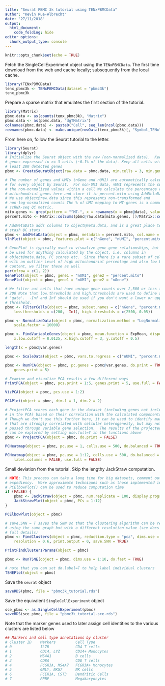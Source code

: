 ```yaml
---
title: "Seurat PBMC 3k tutorial using TENxPBMCData"
author: "Kevin Rue-Albrecht"
date: "27/11/2018"
output:
  html_document:
    code_folding: hide
editor_options: 
  chunk_output_type: console
---
```


```r
knitr::opts_chunk$set(echo = TRUE)
```

Fetch the SingleCellExperiment object using the `TENxPBMCData`.
The first time download from the web and cache locally; subsequently from the local cache.

```r
library(TENxPBMCData)
tenx_pbmc3k <- TENxPBMCData(dataset = "pbmc3k")
tenx_pbmc3k
```

Prepare a sparse matrix that emulates the first section of the tutorial.

```r
library(Matrix)
pbmc.data <- as(counts(tenx_pbmc3k), "Matrix")
pbmc.data <- as(pbmc.data, "dgTMatrix")
colnames(pbmc.data) <- paste0("Cell", seq_len(ncol(pbmc.data)))
rownames(pbmc.data) <- make.unique(rowData(tenx_pbmc3k)[, "Symbol_TENx", drop=TRUE])
```

From here on, follow the Seurat tutorial to the letter.

```r
library(Seurat)
library(dplyr)
# Initialize the Seurat object with the raw (non-normalized data).  Keep all
# genes expressed in >= 3 cells (~0.1% of the data). Keep all cells with at
# least 200 detected genes
pbmc <- CreateSeuratObject(raw.data = pbmc.data, min.cells = 3, min.genes = 200, project = "10X_PBMC")
```

```r
# The number of genes and UMIs (nGene and nUMI) are automatically calculated
# for every object by Seurat.  For non-UMI data, nUMI represents the sum of
# the non-normalized values within a cell We calculate the percentage of
# mitochondrial genes here and store it in percent.mito using AddMetaData.
# We use object@raw.data since this represents non-transformed and
# non-log-normalized counts The % of UMI mapping to MT-genes is a common
# scRNA-seq QC metric.
mito.genes <- grep(pattern = "^MT-", x = rownames(x = pbmc@data), value = TRUE)
percent.mito <- Matrix::colSums(pbmc@raw.data[mito.genes, ])/Matrix::colSums(pbmc@raw.data)

# AddMetaData adds columns to object@meta.data, and is a great place to
# stash QC stats
pbmc <- AddMetaData(object = pbmc, metadata = percent.mito, col.name = "percent.mito")
VlnPlot(object = pbmc, features.plot = c("nGene", "nUMI", "percent.mito"), nCol = 3)
```

```r
# GenePlot is typically used to visualize gene-gene relationships, but can
# be used for anything calculated by the object, i.e. columns in
# object@meta.data, PC scores etc.  Since there is a rare subset of cells
# with an outlier level of high mitochondrial percentage and also low UMI
# content, we filter these as well
par(mfrow = c(1, 2))
GenePlot(object = pbmc, gene1 = "nUMI", gene2 = "percent.mito")
GenePlot(object = pbmc, gene1 = "nUMI", gene2 = "nGene")
```

```r
# We filter out cells that have unique gene counts over 2,500 or less than
# 200 Note that low.thresholds and high.thresholds are used to define a
# 'gate'.  -Inf and Inf should be used if you don't want a lower or upper
# threshold.
pbmc <- FilterCells(object = pbmc, subset.names = c("nGene", "percent.mito"), 
    low.thresholds = c(200, -Inf), high.thresholds = c(2500, 0.05))
```

```r
pbmc <- NormalizeData(object = pbmc, normalization.method = "LogNormalize", 
    scale.factor = 10000)
```

```r
pbmc <- FindVariableGenes(object = pbmc, mean.function = ExpMean, dispersion.function = LogVMR, 
    x.low.cutoff = 0.0125, x.high.cutoff = 3, y.cutoff = 0.5)
```

```r
length(x = pbmc@var.genes)
```

```r
pbmc <- ScaleData(object = pbmc, vars.to.regress = c("nUMI", "percent.mito"))
```

```r
pbmc <- RunPCA(object = pbmc, pc.genes = pbmc@var.genes, do.print = TRUE, pcs.print = 1:5, 
    genes.print = 5)
```

```r
# Examine and visualize PCA results a few different ways
PrintPCA(object = pbmc, pcs.print = 1:5, genes.print = 5, use.full = FALSE)
```

```r
VizPCA(object = pbmc, pcs.use = 1:2)
```

```r
PCAPlot(object = pbmc, dim.1 = 1, dim.2 = 2)
```

```r
# ProjectPCA scores each gene in the dataset (including genes not included
# in the PCA) based on their correlation with the calculated components.
# Though we don't use this further here, it can be used to identify markers
# that are strongly correlated with cellular heterogeneity, but may not have
# passed through variable gene selection.  The results of the projected PCA
# can be explored by setting use.full=T in the functions above
pbmc <- ProjectPCA(object = pbmc, do.print = FALSE)
```

```r
PCHeatmap(object = pbmc, pc.use = 1, cells.use = 500, do.balanced = TRUE, label.columns = FALSE)
```

```r
PCHeatmap(object = pbmc, pc.use = 1:12, cells.use = 500, do.balanced = TRUE, 
    label.columns = FALSE, use.full = FALSE)
```

Small deviation from the tutorial. Skip the lengthy JackStraw computation.

```r
# NOTE: This process can take a long time for big datasets, comment out for
# expediency.  More approximate techniques such as those implemented in
# PCElbowPlot() can be used to reduce computation time
if (FALSE) {
    pbmc <- JackStraw(object = pbmc, num.replicate = 100, display.progress = FALSE)
    JackStrawPlot(object = pbmc, PCs = 1:12)
}
```

```r
PCElbowPlot(object = pbmc)
```

```r
# save.SNN = T saves the SNN so that the clustering algorithm can be rerun
# using the same graph but with a different resolution value (see docs for
# full details)
pbmc <- FindClusters(object = pbmc, reduction.type = "pca", dims.use = 1:10, 
    resolution = 0.6, print.output = 0, save.SNN = TRUE)
```

```r
PrintFindClustersParams(object = pbmc)
```

```r
pbmc <- RunTSNE(object = pbmc, dims.use = 1:10, do.fast = TRUE)
```

```r
# note that you can set do.label=T to help label individual clusters
TSNEPlot(object = pbmc)
```

Save the `seurat` object

```r
saveRDS(pbmc, file = "pbmc3k_tutorial.rds")
```

Save the equivalent `SingleCellExperiment` object

```r
sce_pbmc <- as.SingleCellExperiment(pbmc)
saveRDS(sce_pbmc, file = "pbmc3k_tutorial.sce.rds")
```

Note that the marker genes used to later assign cell identities to the various clusters are listed below

```r
## Markers and cell type annotations by cluster
# Cluster ID	Markers	        Cell Type
# 0             IL7R	        CD4 T cells
# 1             CD14, LYZ	    CD14+ Monocytes
# 2	            MS4A1           B cells
# 3	            CD8A	        CD8 T cells
# 4	            FCGR3A, MS4A7	FCGR3A+ Monocytes
# 5	            GNLY, NKG7	    NK cells
# 6	            FCER1A, CST3	Dendritic Cells
# 7	            PPBP	        Megakaryocytes
```

